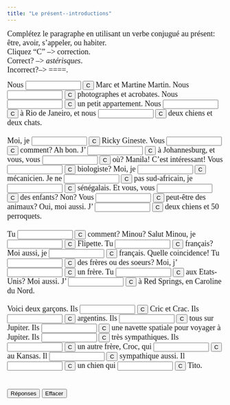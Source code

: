 ```yaml
---
title: "Le présent--introductions"
---
```


<p align=left><font face="Garamond" size="4">Complétez le paragraphe en 
        utilisant un verbe conjugué au présent: être, avoir, s'appeler, ou habiter.<br>
        Cliquez "C" --&gt; correction.<br>
        Correct? --&gt; *astérisques*. <br>
        Incorrect?--&gt; ====.<br>
        </font></p>

 <form action="" method=post>
              <font face="Garamond" size="4">Nous 
              <input size=13 name=item1>
              <input onClick="dasher(form.item1, 'nous appelons')" type=button value=C name=Button>
              Marc et Martine Martin. Nous 
              <input size=13 name=item2>
              <input onClick="dasher(form.item2, 'sommes')" type=button value=C name=Button>
              photographes et acrobates. Nous 
              <input size=13 name=item3>
              <input onClick="dasher(form.item3, 'habitons')" type=button value=C name=Button>
              un petit appartement. Nous 
              <input size=13 name=item4>
              <input onClick="dasher(form.item4, 'habitons')" type=button value=C name=Button>
              à Rio de Janeiro, et nous 
              <input size=13 name=item5>
              <input onClick="dasher(form.item5, 'avons')" type=button value=C name=Button>
              deux chiens et deux chats. <br>
              <br>
              Moi, je 
              <input size=13 name=item6>
              <input onClick="dasher(form.item6, 'm\'appelle')" type=button value=C name=Button>
              Ricky Gineste. Vous 
              <input size=13 name=item7>
              <input onClick="dasher(form.item7, 'vous appelez')" type=button value=C name=Button>
              comment? Ah bon. J' 
              <input size=13 name=item8>
              <input onClick="dasher(form.item8, 'habite')" type=button value=C name=Button>
              à Johannesburg, et vous, vous 
              <input size=13 name=item9>
              <input onClick="dasher(form.item9, 'habitez')" type=button value=C name=Button>
              où? Manila! C'est intéressant! Vous 
              <input size=13 name=item10>
              <input onClick="dasher(form.item10, 'êtes')" type=button value=C name=Button>
              biologiste? Moi, je 
              <input size=13 name=item11>
              <input onClick="dasher(form.item11, 'suis')" type=button value=C name=Button>
              mécanicien. Je ne 
              <input size=13 name=item12>
              <input onClick="dasher(form.item12, 'suis')" type=button value=C name=Button>
              pas sud-africain, je 
              <input size=13 name=item13>
              <input onClick="dasher(form.item13, 'suis')" type=button value=C name=Button>
              sénégalais. Et vous, vous 
              <input size=13 name=item14>
              <input onClick="dasher(form.item14, 'avez')" type=button value=C name=Button>
              des enfants? Non? Vous 
              <input size=13 name=item15>
              <input onClick="dasher(form.item15, 'avez')" type=button value=C name=Button>
              peut-être des animaux? Oui, moi aussi. J' 
              <input size=13 name=item16>
              <input onClick="dasher(form.item16, 'ai')" type=button value=C name=Button>
              deux chiens et 50 perroquets.<br>
              <br>
              Tu 
              <input size=13 name=item17>
              <input onClick="dasher(form.item17, 't\'appelles')" type=button value=C name=Button>
              comment? Minou? Salut Minou, je 
              <input size=13 name=item18>
              <input onClick="dasher(form.item18, 'm\'appelle')" type=button value=C name=Button>
              Flipette. Tu 
              <input size=13 name=item19>
              <input onClick="dasher(form.item19, 'es')" type=button value=C name=Button>
              français? Moi aussi, je 
              <input size=13 name=item20>
              <input onClick="dasher(form.item20, 'suis')" type=button value=C name=Button>
              français. Quelle coincidence! Tu 
              <input size=13 name=item21>
              <input onClick="dasher(form.item21, 'as')" type=button value=C name=Button>
              des frères ou des soeurs? Moi, j' 
              <input size=13 name=item22>
              <input onClick="dasher(form.item22, 'ai')" type=button value=C name=Button>
              un frère. Tu 
              <input size=13 name=item23>
              <input onClick="dasher(form.item23, 'habites')" type=button value=C name=Button>
              aux Etats-Unis? Moi aussi. J' 
              <input size=13 name=item24>
              <input onClick="dasher(form.item24, 'habite')" type=button value=C name=Button>
              à Red Springs, en Caroline du Nord.<br>
              <br>
              Voici deux garçons. Ils 
              <input 
      size=13 name=item25>
              <input onClick="dasher(form.item25, 's\'appellent')" type=button value=C name=Button>
              Cric et Crac. Ils 
              <input size=13 name=item26>
              <input onClick="dasher(form.item26, 'sont')" type=button value=C name=Button>
              argentins. Ils 
              <input size=13 name=item27>
              <input onClick="dasher(form.item27, 'habitent')" type=button value=C name=Button>
              tous sur Jupiter. Ils 
              <input size=13 name=item28>
              <input onClick="dasher(form.item28, 'ont')" type=button value=C name=Button>
              une navette spatiale pour voyager à Jupiter. Ils 
              <input size=13 
name=item29>
              <input onClick="dasher(form.item29, 'sont')" type=button value=C name=Button>
              très sympathiques. Ils 
              <input size=13 name=item30>
              <input onClick="dasher(form.item30, 'ont')" type=button value=C name=Button>
              un autre frère, Croc, qui 
              <input size=13 name=item31>
              <input onClick="dasher(form.item31, 'habite')" type=button value=C name=Button>
              au Kansas. Il 
              <input size=13 name=item32>
              <input onClick="dasher(form.item32, 'est')" type=button value=C name=Button>
              sympathique aussi. Il 
              <input size=13 name=item33>
              <input onClick="dasher(form.item33, 'a')" type=button value=C name=Button>
              un chien qui 
              <input size=13 name=item34>
              <input onClick="dasher(form.item34, 's\'appelle')" type=button value=C name=Button>
              Tito. <br>
              <br>
              <br>
              <input onClick="form.item1.value='nous appelons';form.item2.value='sommes';form.item3.value='habitons';form.item4.value='habitons';form.item5.value='avons';form.item6.value='m\'appelle';form.item7.value='vous appelez';form.item8.value='habite';form.item9.value='habitez';form.item10.value='êtes';form.item11.value='suis';form.item12.value='suis';form.item13.value='suis';form.item14.value='avez';form.item15.value='avez';form.item16.value='ai';form.item17.value='t\'appelles';form.item18.value='m\'appelle';form.item19.value='es';form.item20.value='suis';form.item21.value='as';form.item22.value='ai';form.item23.value='habites';form.item24.value='habite';form.item25.value='s\'appellent';form.item26.value='sont';form.item27.value='habitent';form.item28.value='ont';form.item29.value='sont';form.item30.value='ont';form.item31.value='habite';form.item32.value='est';form.item33.value='a';form.item34.value='s\'appelle';" type=button value="Réponses" name=Button>
              <input onClick="form.item1.value='';form.item2.value='';form.item3.value='';form.item4.value='';form.item5.value='';form.item6.value='';form.item7.value='';form.item8.value='';form.item9.value='';form.item10.value='';form.item11.value='';form.item12.value='';form.item13.value='';form.item14.value='';form.item15.value='';form.item16.value='';form.item17.value='';form.item18.value='';form.item19.value='';form.item20.value='';form.item21.value='';form.item22.value='';form.item23.value='';form.item24.value='';form.item25.value='';form.item26.value='';form.item27.value='';form.item28.value='';form.item29.value='';form.item30.value='';form.item31.value='';form.item32.value='';form.item33.value='';form.item34.value='';" type=button value="Effacer" name=Button>
              </font> 
            </form>

<SCRIPT Language="JavaScript">
//  This code is based on George Mitrevski's original CLOZE code.  
//  Dennie Hoopingarner modified it to provide more detailed feedback about the user's responses, 
//  in a manner similar to the Dasher program.
//  You are welcome to use and modify this code, but please give credit where credit is due. 
//  Dennie Hoopingarner, Michigan State University  hooping4@msu.edu
//  Content by: Alison Murray Levine, Colby College ajlevine@colby.edu, 
function dasher(Student, Correct) {
var studentAnswer = Student.value;
var correctAnswer = Correct;
result = ""
for (var c = 0; c< correctAnswer.length; c ++) {
	var CorrectX = correctAnswer.charAt(c);
	var StudentX = studentAnswer.charAt(c);
	if (CorrectX == StudentX) {
	result = result + CorrectX;
	}
	else {
	result = result +  "=";
	}
}
Student.value = result;
    if (studentAnswer == correctAnswer){
    Student.value = "*" + studentAnswer + "*";
    }
}

<!-- done hiding --></SCRIPT>